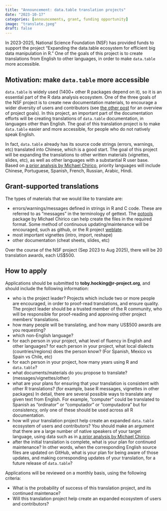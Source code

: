 ```yaml
---
title: "Announcement: data.table translation projects"
date: "2023-10-17"
categories: [announcements, grant, funding opportunity]
image: "translate.jpeg"
draft: false
---
```


In 2023-2025, National Science Foundation (NSF) has provided funds to support the project "Expanding the data.table ecosystem for efficient big data manipulation in R." One of the goals of this project is to create translations from English to other languages, in order to make `data.table` more accessible.

## Motivation: make `data.table` more accessible

`data.table` is widely used (1400+ other R packages depend on it), so it is an essential part of the R data analysis ecosystem. One of the three goals of the NSF project is to create new documentation materials, to encourage a wider diversity of users and contributors (see [the other post](https://rdatatable-community.github.io/The-Raft/posts/2023-10-15-intro_to_grant-toby_hocking/) for an overview of project goals). In this project, an important part of the documentation efforts will be creating translations of `data.table` documentation, in languages other than English. The goal of this translation project is to make `data.table` easier and more accessible, for people who do not natively speak English.

In fact, `data.table` already has its source code strings (errors, warnings, etc) translated into Chinese, which is a good start. The goal of this project will be expanding the translations to other written materials (vignettes, slides, etc), as well as other languages with a substantial R user base. Based on [a prior analysis by Michael Chirico](https://github.com/Rdatatable/data.table/issues/5693#issuecomment-1742437604), priority languages will include Chinese, Portuguese, Spanish, French, Russian, Arabic, Hindi.

## Grant-supported translations

The types of materials that we would like to translate are:

-   errors/warnings/messages defined in strings in R and C code. These are referred to as "messages" in the terminology of gettext. The [potools](https://github.com/MichaelChirico/potools) package by Michael Chirico can help create the files in the required format. Some method of continuous updating/maintenance will be encouraged, such as github, or the R project [weblate](https://contributor.r-project.org/translations/Weblate-FAQ.html#how-to-add-a-package-i-maintain-to-weblate).
-   most important vignettes (intro, import, reshape)
-   other documentation (cheat sheets, slides, etc)

Over the course of the NSF project (Sep 2023 to Aug 2025), there will be 20 translation awards, each US\$500.

## How to apply

Applications should be submitted to **toby.hocking\@r-project.org**, and should include the following information:

-   who is the project leader? Projects which include two or more people are encouraged, in order to proof-read translations, and ensure quality. The project leader should be a trusted member of the R community, who will be responsible for proof-reading and approving other project members' translations.
-   how many people will be translating, and how many US\$500 awards are you requesting?
-   which non-English language?
-   for each person in your project, what level of fluency in English and other languages? for each person in your project, what local dialects (countries/regions) does the person know? (For Spanish, Mexico vs Spain vs Chile, etc)
-   for each person in your project, how many years using R and `data.table`?
-   what documents/materials do you propose to translate? (messages/vignettes/other)
-   what are your plans for ensuring that your translation is consistent with other R translations? (for example, base R messages, vignettes in other packages) In detail, there are several possible ways to translate any given text from English. For example, "computer" could be translated to Spanish as "ordinator" or "computador" or "computadora" but for consistency, only one of these should be used across all R documentation.
-   how will your translation project help create an expanded `data.table` ecosystem of users and contributors? You should make an argument that there are a large number of native speakers of your target language, using data such as in [a prior analysis by Michael Chirico](https://github.com/Rdatatable/data.table/issues/5693#issuecomment-1742437604).
-   after the initial translation is complete, what is your plan for continued maintenance? In other words, when the corresponding English source files are updated on GitHub, what is your plan for being aware of those updates, and making corresponding updates of your translation, for a future release of `data.table`?

Applications will be reviewed on a monthly basis, using the following criteria:

-   What is the probability of success of this translation project, and its continued maintenace?
-   Will this translation project help create an expanded ecosystem of users and contributors?
